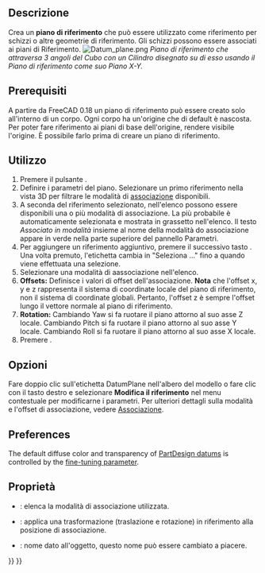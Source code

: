 <languages/>

<div class="mw-translate-fuzzy">
{{Docnav/it
|[[PartDesign Line/it|Creare una linea di riferimento]]
|[[PartDesign_CoordinateSystem/it|Creare un sistema di coordinate locali]]
|[[PartDesign_Workbench/it|PartDesign]]
|IconL=PartDesign_Line.svg
|IconC=Workbench_PartDesign.svg
|IconR=PartDesign_CoordinateSystem.svg
}}
</div>

<div class="mw-translate-fuzzy">
{{GuiCommand/it
|Name=PartDesign Plane
|Name/it=Piano di riferimento
|Workbenches=[[PartDesign Workbench/it|PartDesign]]
|MenuLocation=PartDesign → Piano di riferimento
|Version=0.17
|SeeAlso=[[PartDesign Point/it|Punto di riferimento]], [[PartDesign Line/it|Linea di riferimento]]
}}
</div>

<span id="Description"></span>
==Descrizione==

Crea un '''piano di riferimento''' che può essere utilizzato come riferimento per schizzi o altre geometrie di riferimento. Gli schizzi possono essere associati ai piani di Riferimento.
[[File:Datum_plane.png|none]]
''Piano di riferimento che attraversa 3 angoli del Cubo con un Cilindro disegnato su di esso usando il Piano di riferimento come suo Piano X-Y.''

<span id="Prerequisites"></span>
== Prerequisiti ==

<div class="mw-translate-fuzzy">
A partire da FreeCAD 0.18 un piano di riferimento  può essere creato solo all'interno di un corpo. Ogni corpo ha un'origine che di default è nascosta. Per poter fare riferimento ai piani di base dell'origine, rendere visibile l'origine. È possibile farlo prima di creare un piano di riferimento.
</div>

<span id="Usage"></span>
== Utilizzo ==

<div class="mw-translate-fuzzy">
# Premere il pulsante {{KEY|[[Image:PartDesign_Plane.svg|24px]] '''Crea un piano di riferimento'''}}.
# Definire i parametri del piano. Selezionare un primo riferimento nella vista 3D per filtrare le modalità di [[Part EditAttachment/it|associazione]] disponibili.
# A seconda del riferimento selezionato, nell'elenco possono essere disponibili una o più modalità di associazione. La più probabile è automaticamente selezionata e mostrata in grassetto nell'elenco. Il testo ''Associato in modalità'' insieme al nome della modalità do associazione appare in verde nella parte superiore del pannello Parametri.
# Per aggiungere un riferimento aggiuntivo, premere il successivo tasto {{KEY|Riferimento}}. Una volta premuto, l'etichetta cambia in "Seleziona ..." fino a quando viene effettuata una selezione.
# Selezionare una modalità di aassociazione nell'elenco.
# '''Offsets:''' Definisce i valori di offset dell'associazione. '''Nota''' che l'offset x, y e z rappresenta il sistema di coordinate locale del piano di riferimento, non il sistema di coordinate globali. Pertanto, l'offset z è sempre l'offset lungo il vettore normale al piano di riferimento.
# '''Rotation:''' Cambiando Yaw si fa ruotare il piano attorno al suo asse Z locale. Cambiando Pitch si fa ruotare il piano attorno al suo asse Y locale. Cambiando Roll si fa ruotare il piano attorno al suo asse X locale.
# Premere {{KEY|OK}}.
</div>

<span id="Options"></span>
== Opzioni ==

<div class="mw-translate-fuzzy">
Fare doppio clic sull'etichetta DatumPlane nell'albero del modello o fare clic con il tasto destro e selezionare '''Modifica il riferimento''' nel menu contestuale per modificarne i parametri. Per ulteriori dettagli sulla modalità e l'offset di associazione, vedere [[Part EditAttachment/it|Associazione]].
</div>

==Preferences==

The default diffuse color and transparency of [[PartDesign_CompDatums|PartDesign datums]] is controlled by the {{MenuCommand|DefaultDatumColor}} [[Fine-tuning#PartDesign_Workbench|fine-tuning parameter]].

<span id="Properties"></span>
== Proprietà ==

* {{PropertyData/it|MapMode}}: elenca la modalità di associazione utilizzata.
* {{PropertyData/it|Attachment Offset}}: applica una trasformazione (traslazione e rotazione) in riferimento alla posizione di associazione.
* {{PropertyData/it|Label}}: nome dato all'oggetto, questo nome può essere cambiato a piacere.


<div class="mw-translate-fuzzy">
{{Docnav/it
|[[PartDesign Line/it|Creare una linea di riferimento]]
|[[PartDesign_CoordinateSystem/it|Creare un sistema di coordinate locali]]
|[[PartDesign_Workbench/it|PartDesign]]
|IconL=PartDesign_Line.svg
|IconC=Workbench_PartDesign.svg
|IconR=PartDesign_CoordinateSystem.svg
}}
</div>

{{PartDesign Tools navi{{#translation:}}}}
{{Userdocnavi{{#translation:}}}}